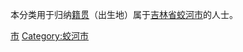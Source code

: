 {{Catnav|頁面分類|各種主題的頁面分類|依中国各省来作的分类|各地中国人|吉林人|吉林市人}}
{{Catnav|頁面分類|人物|各國人物|中国人|各地中国人|吉林人|吉林市人}}

本分类用于归纳[[籍贯|籍贯]]（出生地）属于[[吉林省|吉林省]][[蛟河市|蛟河市]]的人士。

[[Category:吉林市人|市]]
[[Category:蛟河市|Category:蛟河市]]